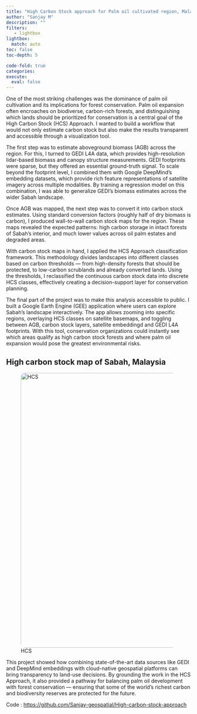 ```yaml
---
title: "High Carbon Stock approach for Palm oil cultivated region, Malaysia"
author: "Sanjay M"
description: ""
filters:
   - lightbox
lightbox: 
  match: auto
toc: false
toc-depth: 5

code-fold: true
categories: 
execute: 
  eval: false
---
```


One of the most striking challenges was the dominance of palm oil cultivation and its implications for forest conservation. Palm oil expansion often encroaches on biodiverse, carbon-rich forests, and distinguishing which lands should be prioritized for conservation is a central goal of the High Carbon Stock (HCS) Approach. I wanted to build a workflow that would not only estimate carbon stock but also make the results transparent and accessible through a visualization tool.

The first step was to estimate aboveground biomass (AGB) across the region. For this, I turned to GEDI L4A data, which provides high-resolution lidar-based biomass and canopy structure measurements. GEDI footprints were sparse, but they offered an essential ground-truth signal. To scale beyond the footprint level, I combined them with Google DeepMind’s embedding datasets, which provide rich feature representations of satellite imagery across multiple modalities. By training a regression model on this combination, I was able to generalize GEDI’s biomass estimates across the wider Sabah landscape.

Once AGB was mapped, the next step was to convert it into carbon stock estimates. Using standard conversion factors (roughly half of dry biomass is carbon), I produced wall-to-wall carbon stock maps for the region. These maps revealed the expected patterns: high carbon storage in intact forests of Sabah’s interior, and much lower values across oil palm estates and degraded areas.

With carbon stock maps in hand, I applied the HCS Approach classification framework. This methodology divides landscapes into different classes based on carbon thresholds — from high-density forests that should be protected, to low-carbon scrublands and already converted lands. Using the thresholds, I reclassified the continuous carbon stock data into discrete HCS classes, effectively creating a decision-support layer for conservation planning.

The final part of the project was to make this analysis accessible to public. I built a Google Earth Engine (GEE) application where users can explore Sabah’s landscape interactively. The app allows zooming into specific regions, overlaying HCS classes on satellite basemaps, and toggling between AGB, carbon stock layers, satellite embeddingd and GEDI L4A footprints. With this tool, conservation organizations could instantly see which areas qualify as high carbon stock forests and where palm oil expansion would pose the greatest environmental risks.

## High carbon stock map of Sabah, Malaysia
![HCS](hcs.png){width=750px style="border-radius:12px;"}


This project showed how combining state-of-the-art data sources like GEDI and DeepMind embeddings with cloud-native geospatial platforms can bring transparency to land-use decisions. By grounding the work in the HCS Approach, it also provided a pathway for balancing palm oil development with forest conservation — ensuring that some of the world’s richest carbon and biodiversity reserves are protected for the future.

Code : [https://github.com/Sanjay-geospatial/High-carbon-stock-approach](https://github.com/Sanjay-geospatial/High-carbon-stock-approach)